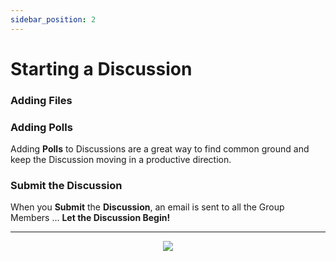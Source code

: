 ```yaml
---
sidebar_position: 2
---
```



# Starting a Discussion

<StartDiscussion />

### Adding Files

<AddFiles />

<!-- Once you have entered the Discussion **Subject** and **Content**, you will be able to add **Files** from the **ADD FILE** tab.

<center>
	<img src={useBaseUrl('/img/global/addFiles.gif')} />
</center> -->

### Adding Polls

Adding **Polls** to Discussions are a great way to find common ground and keep the Discussion moving in a productive direction.

<AddPolls />

### Submit the Discussion

When you **Submit** the **Discussion**, an email is sent to all the Group Members ... **Let the Discussion Begin!**

---

<center>
	<img src={useBaseUrl('/img/discussions/discussionStartEmail.jpg')} />
</center>
